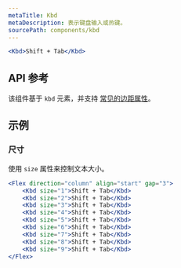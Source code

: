```yaml
---
metaTitle: Kbd
metaDescription: 表示键盘输入或热键。
sourcePath: components/kbd
---
```


```jsx live=true
<Kbd>Shift + Tab</Kbd>
```

## API 参考

该组件基于 `kbd` 元素，并支持 [常见的边距属性](/themes/docs/overview/layout#margin-props)。

<ThemesPropsTable defs="kbdPropDefs" />

## 示例

### 尺寸

使用 `size` 属性来控制文本大小。

```jsx live=true scroll=true
<Flex direction="column" align="start" gap="3">
	<Kbd size="1">Shift + Tab</Kbd>
	<Kbd size="2">Shift + Tab</Kbd>
	<Kbd size="3">Shift + Tab</Kbd>
	<Kbd size="4">Shift + Tab</Kbd>
	<Kbd size="5">Shift + Tab</Kbd>
	<Kbd size="6">Shift + Tab</Kbd>
	<Kbd size="7">Shift + Tab</Kbd>
	<Kbd size="8">Shift + Tab</Kbd>
	<Kbd size="9">Shift + Tab</Kbd>
</Flex>
```